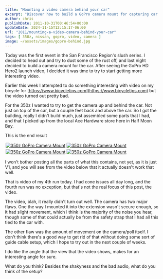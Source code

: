 ```yaml
---
title: "Mounting a video camera behind your car"
excerpt: "Discover how to build a GoPro camera mount for capturing car shots. Learn from the trial, error and results of our first 350z GoPro mount assembly."
author: chris
publishDate: 2011-10-31T00:46:54+00:00
updateDate: 2024-11-15T12:15:17-06:00
url: "2011/mounting-a-video-camera-behind-your-car"
tags: [ 350z, nissan, gopro, video, camera ]
image: ~/assets/images/gopro-behind.jpg
---
```


Today was the first event in the San Francisco Region's slush series. I decided to head out and try to dust some of the rust off, and last night decided to build a camera mount for the car. After seeing the GoPro HD Hero2 launch video, I decided it was time to try to start getting more interesting video.

Earlier this week I attempted to do something interesting with video on my bicycle for [https://www.bicycletips.com](https://www.bicycletips.com) but the video turned out pretty bad.

For the 350z I wanted to try to get the camera up and behind the car. Not just on top of the car, but a couple feet back and above the car. So I got the building, really I didn't build much, just assembled some parts that I had, and that I picked up from the local Ace Hardware store here in Half Moon Bay.

This is the end result

<a title="350z GoPro Camera Mount" href="https://www.flickr.com/photos/17726343@N00/6296840717/"><img alt="350z GoPro Camera Mount" src="https://static.flickr.com/6239/6296840717_69c4234746_m.jpg" style="margin: 2px; border-width: 0px; border-style: solid;" /></a><a title="350z GoPro Camera Mount" href="https://www.flickr.com/photos/17726343@N00/6296840093/"><img alt="350z GoPro Camera Mount" src="https://static.flickr.com/6114/6296840093_c85311f6e9_m.jpg" style="margin: 2px; border-width: 0px; border-style: solid;" /></a><a title="350z GoPro Camera Mount" href="https://www.flickr.com/photos/17726343@N00/6296839317/"><img alt="350z GoPro Camera Mount" src="https://static.flickr.com/6112/6296839317_53832268fa_m.jpg" style="margin: 2px; border-width: 0px; border-style: solid;" /></a><a title="350z GoPro Camera Mount" href="https://www.flickr.com/photos/17726343@N00/6297368710/"><img alt="350z GoPro Camera Mount" src="https://static.flickr.com/6217/6297368710_ea8e4ab569_m.jpg" style="margin: 2px; border-width: 0px; border-style: solid;" /></a>

I won't bother posting all the parts of what this contains, not yet, as it is just V1, and you will see from the video below that it actually doesn't work that well.

<YouTubeEmbed videoId="StTNNow9F74" title="GoPro Video Mounted Behind 350z" publishDate="2011-10-31T00:46:54+00:00" description="Video of our GoPro camera mounted up/behind a 350z in third person view" />

That is video of my 4th run today. I had cone issues all day long, and the fourth run was no exception, but that's not the real focus of this post, the video.

The video, blah, it really didn't turn out well. The camera has two major flaws. One the way I mounted it into the extension wasn't secure enough, so it had slight movement, which I think is the majority of the noise you hear, though some of that could actually be from the safety strap that I had all this tied to the car with.

The other flaw was the amount of movement on the camera/poll itself. I don't think there's a good way to get rid of that without doing some sort of guide cable setup, which I hope to try out in the next couple of weeks.

I do like the angle that the view that the video shows, makes for an interesting angle for sure.

What do you think? Besides the shakyness and the bad audio, what do you think of the setup?

